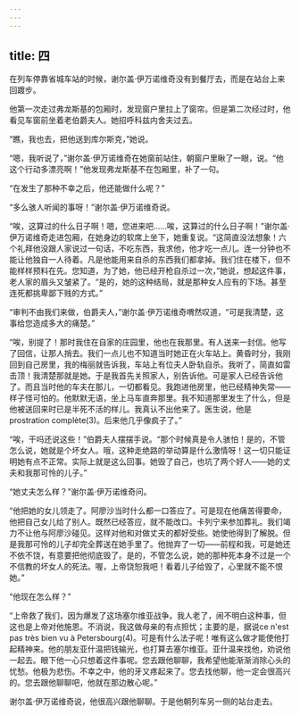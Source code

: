 ```yaml
---
---
---
```

title: 四
---




在列车停靠省城车站的时候，谢尔盖·伊万诺维奇没有到餐厅去，而是在站台上来回踱步。

他第一次走过弗龙斯基的包厢时，发现窗户里拉上了窗帘。但是第二次经过时，他看见车窗前坐着老伯爵夫人。她招呼科兹内舍夫过去。

“瞧，我也去，把他送到库尔斯克，”她说。

“嗯，我听说了，”谢尔盖·伊万诺维奇在她窗前站住，朝窗户里瞅了一眼，说。“他这个行动多漂亮啊！”他发现弗龙斯基不在包厢里，补了一句。

“在发生了那种不幸之后，他还能做什么呢？”

“多么骇人听闻的事呀！”谢尔盖·伊万诺维奇说。

“唉，这算过的什么日子啊！嗯，您进来吧……唉，这算过的什么日子啊！”谢尔盖·伊万诺维奇走进包厢，在她身边的软席上坐下，她重复说。“这简直没法想象！六个礼拜他没跟人家说过一句话，不吃东西，我求他，他才吃一点儿。连一分钟也不能让他独自一人待着。凡是他能用来自杀的东西我们都拿掉。我们住在楼下，但不能样样预料在先。您知道，为了她，他已经开枪自杀过一次，”她说，想起这件事，老人家的眉头又皱紧了。“是的，她的这种结局，就是那种女人应有的下场。甚至连死都挑卑鄙下贱的方式。”

“审判不由我们来做，伯爵夫人，”谢尔盖·伊万诺维奇喟然叹道，“可是我清楚，这事给您造成多大的痛楚。”

“唉，别提了！那时我住在自家的庄园里，他也在我那里。有人送来一封信。他写了回信，让那人捎去。我们一点儿也不知道当时她正在火车站上。黄昏时分，我刚回到自己房里，我的梅丽就告诉我，车站上有位夫人卧轨自杀。我听了，简直如雷击顶！我清楚那就是她。于是我首先关照家人，别告诉他。可是家人已经告诉他了。而且当时他的车夫在那儿，一切都看见。我跑进他房里，他已经精神失常——样子怪可怕的。他默默无语，坐上马车直奔那里。我不知道那里发生了什么，但是他被送回来时已是半死不活的样儿。我真认不出他来了。医生说，他是prostration complète(3)。后来他几乎像疯子了。”

“唉，干吗还说这些！”伯爵夫人摆摆手说。“那个时候真是令人骇怕！是的，不管怎么说，她就是个坏女人。哦，这种走绝路的举动算是什么激情呀！这一切只能证明她有点不正常。实际上就是这么回事。她毁了自己，也坑了两个好人——她的丈夫和我那可怜的儿子。”

“她丈夫怎么样？”谢尔盖·伊万诺维奇问。

“他把她的女儿领走了。阿廖沙当时什么都一口答应了。可是现在他痛苦得要命，他把自己女儿给了别人。既然已经答应，就不能改口。卡列宁来参加葬礼。我们竭力不让他与阿廖沙碰见。这样对他和对做丈夫的都好受些。她使他得到了解脱。但是我那可怜的儿子却完全葬送在她手里了。他抛弃了一切——前程和我，可是她还不依不饶，有意要把他彻底毁了。是的，不管怎么说，她的那种死本身不过是一个不信教的坏女人的死法。喔，上帝饶恕我吧！看着儿子给毁了，心里就不能不恨她。”

“他现在怎么样？”

“上帝救了我们，因为爆发了这场塞尔维亚战争。我人老了，闹不明白这种事，但这也是上帝对他施恩。不消说，我这做母亲的有点担忧；主要的是，据说ce n'est pas très bien vu à Petersbourg(4)。可是有什么法子呢！唯有这么做才能使他打起精神来。他的朋友亚什温把钱输光，也打算去塞尔维亚。亚什温来找他，劝说他一起去。眼下他一心只想着这件事呢。您去跟他聊聊，我希望他能渐渐消除心头的忧愁。他极为悲伤。不幸之中，他的牙又疼起来了。您去找他聊，他一定会很高兴的。您去跟他聊聊吧，他就在那边散心呢。”

谢尔盖·伊万诺维奇说，他很高兴跟他聊聊。于是他朝列车另一侧的站台走去。